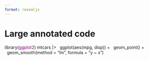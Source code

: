 ```yaml
---
format: revealjs
---
```


# Large annotated code

::: mono
library([ggplot2]{style="color:purple;"})
mtcars |> 
\ \ ggplot(aes(mpg, disp)) + 
\ \ geom_point() + 
\ \ geom_smooth([method = "lm"]{.fragment .highlight-red}, [formula = "y ~ x"]{.fragment .highlight-blue})
:::